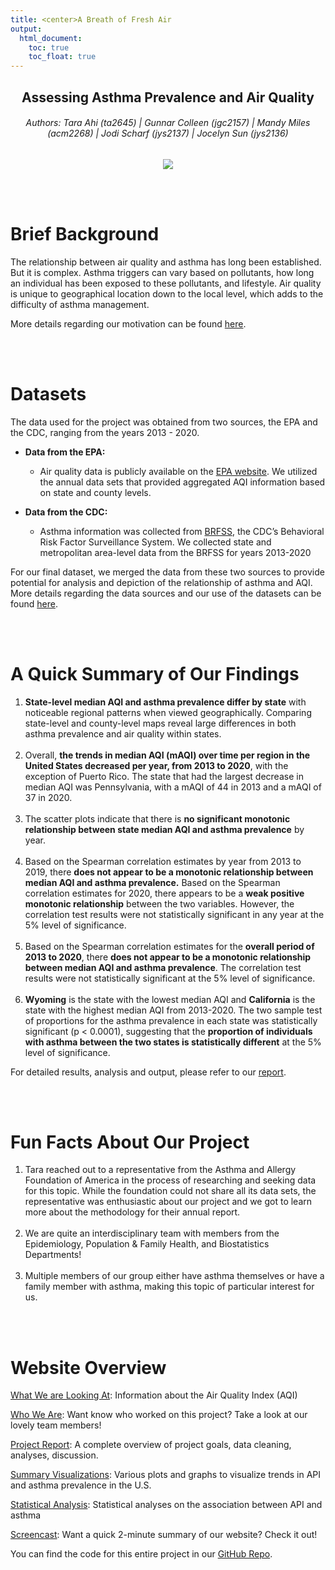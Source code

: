 ```yaml
---
title: <center>A Breath of Fresh Air
output:   
  html_document:
    toc: true
    toc_float: true
---
```


<h2 style="text-align: center;" markdown="1">Assessing Asthma Prevalence and Air Quality</h2>
<h6 style="text-align: center;" markdown="1">Authors: Tara Ahi (ta2645)  |  Gunnar Colleen (jgc2157)  |  Mandy Miles (acm2268)  |  Jodi Scharf (jys2137)  |  Jocelyn Sun (jys2136)</h6>
<center><a href=""><img src="images/city_image.jpeg"></a></center>


<br></br>

# Brief Background

The relationship between air quality and asthma has long been established. But it is complex. Asthma triggers can vary based on pollutants, how long an individual has been exposed to these pollutants, and lifestyle. Air quality is unique to geographical location down to the local level, which adds to the difficulty of asthma management.

More details regarding our motivation can be found [here](report.html#ourmotivation).

<br></br>

# Datasets

The data used for the project was obtained from two sources, the EPA and the CDC, ranging from the years 2013 - 2020.

* **Data from the EPA:**

  * Air quality data is publicly available on the [EPA website](https://aqs.epa.gov/aqsweb/airdata/download_files.html). We utilized the annual data sets that provided aggregated AQI information based on state and county levels. 

* **Data from the CDC:**

  * Asthma information was collected from [BRFSS](https://www.cdc.gov/brfss/), the CDC's Behavioral Risk Factor Surveillance System. We collected state and metropolitan area-level data from the BRFSS for years 2013-2020  

For our final dataset, we merged the data from these two sources to provide potential for analysis and depiction of the relationship of asthma and AQI. More details regarding the data sources and our use of the datasets can be found [here](report.html#data).


<br></br>

# A Quick Summary of Our Findings

1. **State-level median AQI and asthma prevalence differ by state** with noticeable regional patterns when viewed geographically. Comparing state-level and county-level maps reveal large differences in both asthma prevalence and air quality within states.
<br></br>
2. Overall, **the trends in median AQI (mAQI) over time per region in the United States decreased per year, from 2013 to 2020**, with the exception of Puerto Rico. The state that had the largest decrease in median AQI was Pennsylvania, with a mAQI of 44 in 2013 and a mAQI of 37 in 2020. 
<br></br>
3. The scatter plots indicate that there is **no significant monotonic relationship between state median AQI and asthma prevalence** by year.
<br></br>
4. Based on the Spearman correlation estimates by year from 2013 to 2019, there **does not appear to be a monotonic relationship between median AQI and asthma prevalence.** Based on the Spearman correlation estimates for 2020, there appears to be a **weak positive monotonic relationship** between the two variables. However, the correlation test results were not statistically significant in any year at the 5% level of significance. 
<br></br>
5. Based on the Spearman correlation estimates for the **overall period of 2013 to 2020**, there **does not appear to be a monotonic relationship between median AQI and asthma prevalence**. The correlation test results were not statistically significant at the 5% level of significance. 
<br></br>
6. **Wyoming** is the state with the lowest median AQI and **California** is the state with the highest median AQI from 2013-2020. The two sample test of proportions for the asthma prevalence in each state was statistically significant (p < 0.0001), suggesting that the **proportion of individuals with asthma between the two states is statistically different** at the 5% level of significance.  

For detailed results, analysis and output, please refer to our [report](report.html).

<br></br>

# Fun Facts About Our Project

1. Tara reached out to a representative from the Asthma and Allergy Foundation of America in the process of researching and seeking data for this topic. While the foundation could not share all its data sets, the representative was enthusiastic about our project and we got to learn more about the methodology for their annual report. 
<br></br>
2. We are quite an interdisciplinary team with members from the Epidemiology, Population & Family Health, and Biostatistics Departments!
<br></br>
3. Multiple members of our group either have asthma themselves or have a family member with asthma, making this topic of particular interest for us. 

<br></br>

# Website Overview

[What We are Looking At](background.html): Information about the Air Quality Index (AQI)

[Who We Are](team.html): Want know who worked on this project? Take a look at our lovely team members!

[Project Report](report.html): A complete overview of project goals, data cleaning, analyses, discussion.

[Summary Visualizations](viz.html): Various plots and graphs to visualize trends in API and asthma prevalence in the U.S.

[Statistical Analysis](stats.html): Statistical analyses on the association between API and asthma 

[Screencast](background.html): Want a quick 2-minute summary of our website? Check it out!


You can find the code for this entire project in our [GitHub Repo](https://github.com/jodischarf/P8105_final_project.github.io).